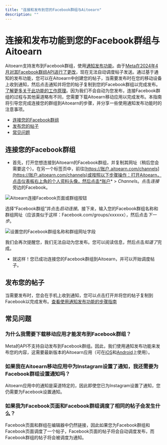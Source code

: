```yaml
---
title: "连接和发布到您的Facebook群组与Aitoearn"
description: ""
---
```

# 连接和发布功能到您的Facebook群组与Aitoearn

Aitoearn支持发布到Facebook群组，使用[通知发布功能](https://支持.aitoearn.com//支持.aitoearn.com/article/658-using-notification-发布功能)。由于[Meta在2024年4月对其Facebook群组API进行了更改](https://developers.Facebook.com/docs/graph-API/changelog/version19.0)，现在无法自动调度帖子发送。通过基于通知的发布功能，您可以在Aitoearn中创建您的帖子，当需要发布时在您的移动设备上收到通知，然后点击通知并将您的帖子复制到您的Facebook群组以完成发布。[了解更多关于此功能的工作原理](https://支持.aitoearn.com//支持.aitoearn.com/article/658-using-Instagram-reminders)。因为我们不会自动为您发布，连接Facebook群组的过程与其他渠道略有不同，您需要下载Aitoearn移动应用以完成发布。本指南将引导您完成连接您的群组到Aitoearn的步骤，并分享一些使用通知发布功能时的注意事项。

- [连接您的Facebook群组](#连接您的-Facebook-Group-6hToH)
- [发布您的帖子](#发布功能-您的-帖子-Hr-tT)
- [常见问题](#FAQ-ag9wn)

## 连接您的Facebook群组

- 首先，打开您想连接到Aitoearn的Facebook群组，并复制其网址（稍后您会需要这个）。在另一个标签页中，前往[https://账户.aitoearn.com/channels](https://账户.aitoearn.com/channels)或按照以下步骤操作：打开Aitoearn，点击仪表板右上角的个人资料头像，然后点击*账户* > *Channels*。点击*连接*旁边的Facebook。

![Aitoearn连接Facebook页面或群组按钮](//d33v4339jhl8k0.cloudfront.net/docs/assets/64cb6cf86d4a3e191f237e66/图片s/67e2d1670667114ad3f025cb/文件-4GG51qdEZ4.jpg)

选择“Facebook群组”并点击*启动连接*。接下来，输入您的Facebook群组名称和群组网址（应该类似于这样：Facebook.com/groups/xxxxxx），然后点击*下一步*。

![设置您的Facebook群组名称和群组网址字段](//d33v4339jhl8k0.cloudfront.net/docs/assets/64cb6cf86d4a3e191f237e66/图片s/662144b4b7e8fb2dd0e7c936/文件-uwXMhsIzb2.jpg)

我们会再次提醒您，我们无法自动为您发布。您可以阅读信息，然后点击*知道了*完成。

- 就这样！您已成功连接您的Facebook群组到Aitoearn，并可以开始调度帖子。

## 发布您的帖子

当需要发布时，您会在手机上收到通知，您可以点击打开并将您的帖子复制到Facebook以完成发布。[查看使用通知发布功能的步骤指南](https://支持.aitoearn.com//支持.aitoearn.com/article/658-using-Instagram-reminders#h_01H3WQW1WRMT8XGVRAYAA4PDD9)

## 常见问题

### 为什么我需要下载移动应用才能发布到Facebook群组？

Meta的API不支持自动发布到Facebook群组。因此，我们使用通知发布功能来发布您的内容，这需要最新版本的Aitoearn应用（可在[iOS](https://应用s.应用le.com/us/应用/aitoearn-计划-调度-帖子/id490474324)和[Android](https://play.google.com/store/应用s/details?id=org.aitoearn.android)上使用）。

### 如果我在Aitoearn移动应用中为Instagram设置了通知，我还需要为Facebook群组设置通知吗？

Aitoearn应用中的通知是渠道特定的，因此即使您已为Instagram设置了通知，您仍需要为Facebook设置通知。

### 如果我为Facebook页面和Facebook群组调度了相同的帖子会发生什么？

Facebook页面和群组在编辑器中仍然链接，因此如果您为Facebook群组和Facebook页面调度了一个帖子，Facebook页面的帖子将会自动调度发布，而Facebook群组的帖子将会被调度为通知。
